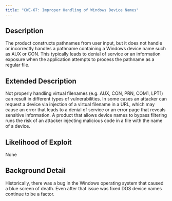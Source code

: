 ```yaml
---
title: "CWE-67: Improper Handling of Windows Device Names"
---
```


## Description
The product constructs pathnames from user input, but it does not handle or incorrectly handles a pathname containing a Windows device name such as AUX or CON. This typically leads to denial of service or an information exposure when the application attempts to process the pathname as a regular file.

## Extended Description
Not properly handling virtual filenames (e.g. AUX, CON, PRN, COM1, LPT1) can result in different types of vulnerabilities. In some cases an attacker can request a device via injection of a virtual filename in a URL, which may cause an error that leads to a denial of service or an error page that reveals sensitive information. A product that allows device names to bypass filtering runs the risk of an attacker injecting malicious code in a file with the name of a device.

## Likelihood of Exploit
None

## Background Detail
Historically, there was a bug in the Windows operating system that caused a blue screen of death. Even after that issue was fixed DOS device names continue to be a factor.
        